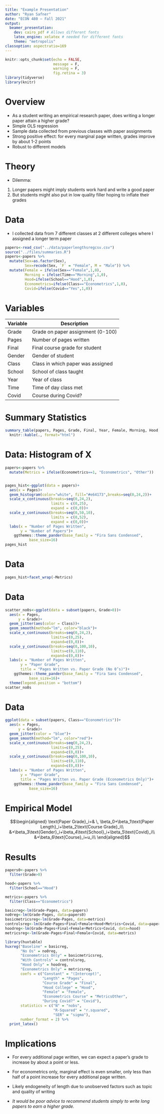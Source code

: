 ```yaml
---
title: "Example Presentation"
author: "Ryan Safner"
date: "ECON 480 — Fall 2021"
output:
  beamer_presentation:
    dev: cairo_pdf # Allows different fonts
    latex_engine: xelatex # needed for different fonts
    theme: "metropolis"
classoption: aspectratio=169
---
```


```r
knitr::opts_chunk$set(echo = FALSE,
                      message = F,
                      warning = F,
                      fig.retina = 3)
library(tidyverse)
library(knitr)
```

# Overview

- As a student writing an empirical research paper, does writing a longer paper attain a higher grade?
- Simple OLS regression
- Sample data collected from previous classes with paper assignments 
- Strong positive effect: for every marginal page written, grades improve by about 1-2 points 
- Robust to different models 

# Theory

- Dilemma:
1. Longer papers might imply students work hard and write a good paper 
2. But students might also put in low quality filler hoping to inflate their grades 

# Data

- I collected data from 7 different classes at 2 different colleges where I assigned a longer term paper 

```r
papers<-read_csv("../data/paperlengthsregcsv.csv")
source("../files/summaries.R")
papers<-papers %>%
  mutate(Sex=as.factor(Sex),
         Sex=recode(Sex, `F` = "Female", M = "Male")) %>%
  mutate(Female = ifelse(Sex=="Female",1,0),
         Morning = ifelse(Time=="Morning",1,0),
         Hood=ifelse(School=="Hood",1,0),
         Econometrics=ifelse(Class=="Econometrics",1,0),
         Covid=ifelse(Covid=="Yes",1,0))
```

# Variables

| Variable | Description |
|----------|-------------|
| Grade    | Grade on paper assignment (0-100) |
| Pages    | Number of pages written |
| Final | Final course grade for student |
| Gender | Gender of student |
| Class | Class in which paper was assigned |
| School | School of class taught |
| Year | Year of class |
| Time | Time of day class met |
| Covid | Course during Covid? |

# Summary Statistics


```r
summary_table(papers, Pages, Grade, Final, Year, Female, Morning, Hood, Econometrics, Covid) %>%
  knitr::kable(., format="html")
```

# Data: Histogram of X

```r
papers<-papers %>%
  mutate(Metrics = ifelse(Econometrics==1, "Econometrics", "Other"))


pages_hist<-ggplot(data = papers)+
  aes(x = Pages)+
  geom_histogram(color="white", fill="#e64173",breaks=seq(0,24,2))+
  scale_x_continuous(breaks=seq(0,24,2),
                     limits = c(0,25),
                     expand = c(0,0))+
  scale_y_continuous(breaks=seq(0,50,10),
                     limits = c(0,52),
                     expand = c(0,0))+
  labs(x = "Number of Pages Written",
       y = "Number of Papers")+
    ggthemes::theme_pander(base_family = "Fira Sans Condensed",
           base_size=16)
pages_hist
```

# Data

```r

pages_hist+facet_wrap(~Metrics)
```


# Data

```r
scatter_no0s<-ggplot(data = subset(papers, Grade>0))+
  aes(x = Pages,
      y = Grade)+
  geom_jitter(aes(color = Class))+
  geom_smooth(method="lm", color="black")+
  scale_x_continuous(breaks=seq(0,24,2),
                     limits=c(0,25),
                     expand=c(0,0))+
  scale_y_continuous(breaks=seq(0,100,10),
                     limits=c(0,110),
                     expand=c(0,0))+
  labs(x = "Number of Pages Written",
       y = "Paper Grade",
       title = "Pages Written vs. Paper Grade (No 0’s)")+
    ggthemes::theme_pander(base_family = "Fira Sans Condensed",
           base_size=16)+
  theme(legend.position = "bottom")
scatter_no0s
```

# Data

```r

ggplot(data = subset(papers, Class=="Econometrics"))+
  aes(x = Pages,
      y = Grade)+
  geom_jitter(color = "blue")+
  geom_smooth(method="lm", color="red")+
  scale_x_continuous(breaks=seq(0,24,2),
                     limits=c(0,25),
                     expand=c(0,0))+
  scale_y_continuous(breaks=seq(0,100,10),
                     limits=c(0,110),
                     expand=c(0,0))+
  labs(x = "Number of Pages Written",
       y = "Paper Grade",
       title = "Pages Written vs. Paper Grade (Econometrics Only)")+
    ggthemes::theme_pander(base_family = "Fira Sans Condensed",
           base_size=16)
```

# Empirical Model

$$\begin{aligned}
\text{Paper Grade}_i=& \, \beta_0+\beta_1\text{Paper Length}_i+\beta_2\text{Course Grade}_i\\
&+\beta_3\text{Gender}_i+\beta_4\text{School}_i+\beta_5\text{Covid}_i\\
&+\beta_6\text{Course}_i+u_i\\ \end{aligned}$$

# Results

```r
papers0<-papers %>%
  filter(Grade>0)

hood<-papers %>%
  filter(School=="Hood")

metrics<-papers %>%
  filter(Class=="Econometrics")

basicreg<-lm(Grade~Pages, data=papers)
no0reg<-lm(Grade~Pages, data=papers0)
basicmetricsreg<-lm(Grade~Pages, data=metrics)
controlsreg<-lm(Grade~Pages+Final+Female+Hood+Metrics+Covid, data=papers0)
hoodreg<-lm(Grade~Pages+Final+Female+Metrics+Covid, data=hood)
metricsreg<-lm(Grade~Pages+Final+Female+Covid, data=metrics)
```

```r
library(huxtable)
huxreg("Baseline" = basicreg,
       "No Os" = no0reg,
       "Econometrics Only" = basicmetricsreg,
       "With Controls" = controlsreg,
       "Hood Only" = hoodreg,
       "Econometrics Only" = metricsreg,
       coefs = c("Constant" = "(Intercept)",
                 "Length" = "Pages",
                 "Course Grade" = "Final",
                 "Hood College" = "Hood",
                 "Female" = "Female",
                 "Econometrics Course" = "MetricsOther",
                 "During Covid?" = "Covid"),
       statistics = c("N" = "nobs",
                      "R-Squared" = "r.squared",
                      "SER" = "sigma"),
       number_format = 2) %>%
  print_latex()
```

# Implications

- For every additional page written, we can expect a paper's grade to increase by about a point or less. 

- For econometrics only, marginal effect is even smaller, only less than half of a point increase for every additional page written. 

- Likely endogeneity of length due to unobserved factors such as topic and quality of writing

- *It would be poor advice to recommend students simply to write long papers to earn a higher grade.*
